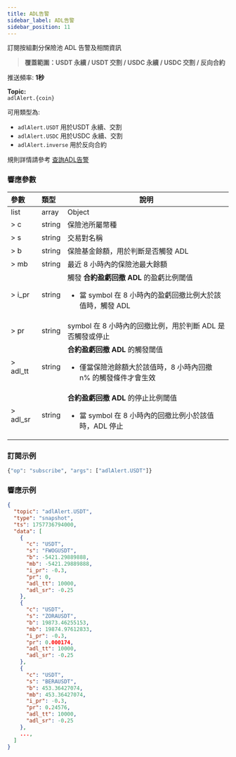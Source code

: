 ```yaml
---
title: ADL告警
sidebar_label: ADL告警
sidebar_position: 11
---
```


訂閱按組劃分保險池 ADL 告警及相關資訊
> **覆蓋範圍：USDT 永續 / USDT 交割 / USDC 永續 / USDC 交割 / 反向合約**

推送頻率: **1秒**

**Topic:**<br/>
`adlAlert.{coin}`

可用類型為:
- `adlAlert.USDT` 用於USDT 永續、交割
- `adlAlert.USDC` 用於USDC 永續、交割
- `adlAlert.inverse` 用於反向合約

規則詳情請參考 [查詢ADL告警](/v5/market/adl-alert) 

### 響應參數
| 參數   | 類型 | 說明 |
|:-------|:-----|----- |
|list    | array | Object |
|> c     | string | 保險池所屬幣種 |
|> s     | string | 交易對名稱 |
|> b     | string | 保險基金餘額，用於判斷是否觸發 ADL |
|> mb    | string | 最近 8 小時內的保險池最大餘額 |
|> i_pr  | string | 觸發 **合約盈虧回撤 ADL** 的盈虧比例閾值 <ul><li>當 symbol 在 8 小時內的盈虧回撤比例大於該值時，觸發 ADL</li></ul> |
|> pr    | string | symbol 在 8 小時內的回撤比例，用於判斷 ADL 是否觸發或停止 |
|> adl_tt | string | **合約盈虧回撤 ADL** 的觸發閾值 <ul><li>僅當保險池餘額大於該值時，8 小時內回撤 n% 的觸發條件才會生效</li></ul> |
|> adl_sr | string | **合約盈虧回撤 ADL** 的停止比例閾值 <ul><li>當 symbol 在 8 小時內的回撤比例小於該值時，ADL 停止</li></ul> |

### 訂閱示例

```python
{"op": "subscribe", "args": ["adlAlert.USDT"]}
```

### 響應示例

```json
{
  "topic": "adlAlert.USDT",
  "type": "snapshot",
  "ts": 1757736794000,
  "data": [
    {
      "c": "USDT",
      "s": "FWOGUSDT",
      "b": -5421.29889888,
      "mb": -5421.29889888,
      "i_pr": -0.3,
      "pr": 0,
      "adl_tt": 10000,
      "adl_sr": -0.25
    },
    {
      "c": "USDT",
      "s": "ZORAUSDT",
      "b": 19873.46255153,
      "mb": 19874.97612833,
      "i_pr": -0.3,
      "pr": 0.000174,
      "adl_tt": 10000,
      "adl_sr": -0.25
    },
    {
      "c": "USDT",
      "s": "BERAUSDT",
      "b": 453.36427074,
      "mb": 453.36427074,
      "i_pr": -0.3,
      "pr": 0.24576,
      "adl_tt": 10000,
      "adl_sr": -0.25
    },
    ...,
  ]
}
```
